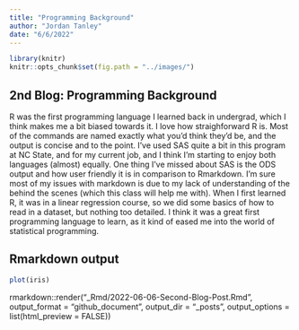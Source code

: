 ```yaml
---
title: "Programming Background"
author: "Jordan Tanley"
date: "6/6/2022"
---
```



```r
library(knitr)
knitr::opts_chunk$set(fig.path = "../images/")
```


## 2nd Blog: Programming Background

R was the first programming language I learned back in undergrad, which I think makes me a bit biased towards it. I love how straighforward R is. Most of the commands are named exactly what you'd think they'd be, and the output is concise and to the point. I've used SAS quite a bit in this program at NC State, and for my current job, and I think I'm starting to enjoy both languages (almost) equally. One thing I've missed about SAS is the ODS output and how user friendly it is in comparison to Rmarkdown. I'm sure most of my issues with markdown is due to my lack of understanding of the behind the scenes (which this class will help me with). When I first learned R, it was in a linear regression course, so we did some basics of how to read in a dataset, but nothing too detailed. I think it was a great first programming language to learn, as it kind of eased me into the world of statistical programming. 




## Rmarkdown output

```r
plot(iris)
```




rmarkdown::render("_Rmd/2022-06-06-Second-Blog-Post.Rmd", output_format = "github_document", output_dir = "_posts", output_options = list(html_preview = FALSE))




